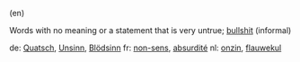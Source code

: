 (en)

Words with no meaning or a statement that is very untrue; [[bullshit]] (informal)

de: [[Quatsch]], [[Unsinn]], [[Blödsinn]]
fr: [[non-sens]], [[absurdité]]
nl: [[onzin]], [[flauwekul]]